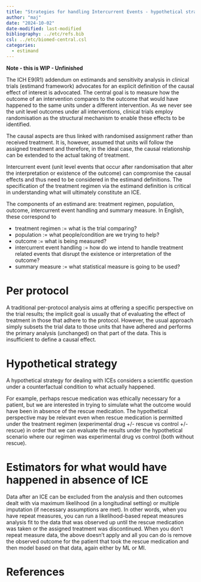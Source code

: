```yaml
---
title: "Strategies for handling Intercurrent Events - hypothetical strategy"
author: "maj"
date: "2024-10-02"
date-modified: last-modified
bibliography: ../etc/refs.bib
csl: ../etc/biomed-central.csl
categories:
  - estimand
---
```



**Note - this is WIP - Unfinished**

The ICH E9(R1) addendum on estimands and sensitivity analysis in clinical trials (estimand framework) advocates for an explicit definition of the causal effect of interest is advocated.
The central goal is to measure how the outcome of an intervention compares to the outcome that would have happened to the same units under a different intervention.
As we never see the unit level outcomes under all interventions, clinical trials employ randomisation as the structural mechanism to enable these effects to be identified.

The causal aspects are thus linked with randomised assignment rather than received treatment.
It is, however, assumed that units will follow the assigned treatment and therefore, in the ideal case, the causal relationship can be extended to the actual taking of treatment. 

Intercurrent event (unit level events that occur after randomisation that alter the interpretation or existence of the outcome) can compromise the causal effects and thus need to be considered in the estimand definitions.
The specification of the treatment regimen via the estimand definition is critical in understanding what will ultimately constitute an ICE.

The components of an estimand are: treatment regimen, population, outcome, intercurrent event handling and summary measure. 
In English, these correspond to

+ treatment regimen := what is the trial comparing?
+ population := what people/condition are we trying to help?
+ outcome := what is being measured?
+ intercurrent event handling := how do we intend to handle treatment related events that disrupt the existence or interpretation of the outcome?
+ summary measure := what statistical measure is going to be used?


# Per protocol

A traditional per-protocol analysis aims at offering a specific perspective on the trial results; the implicit goal is usually that of evaluating the effect of treatment in those that adhere to the protocol. 
However, the usual approach simply subsets the trial data to those units that have adhered and performs the primary analysis (unchanged) on that part of the data.
This is insufficient to define a causal effect.

# Hypothetical strategy

A hypothetical strategy for dealing with ICEs considers a scientific question under a counterfactual condition to what actually happened.

For example, perhaps rescue medication was ethically necessary for a patient, but we are interested in trying to simulate what the outcome would have been in absence of the rescue medication.
The hypothetical perspective may be relevant even when rescue medication is permitted under the treatment regimen (experimental drug +/- rescue vs control +/- rescue) in order that we can evaluate the results under the hypothetical scenario where our regimen was experimental drug vs control (both without rescue).

# Estimators for what would have happened in absence of ICE

Data after an ICE can be excluded from the analysis and then outcomes dealt with via maximum likelihood (in a longitudinal setting) or multiple imputation (if necessary assumptions are met).
In other words, when you have repeat measures, you can run a likelihood-based repeat measures analysis fit to the data that was observed up until the rescue medication was taken or the assigned treatment was discontinued.
When you don't repeat measure data, the above doesn't apply and all you can do is remove the observed outcome for the patient that took the rescue medication and then model based on that data, again either by ML or MI.




# References


